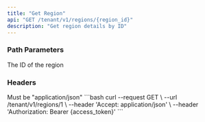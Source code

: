 ```yaml
---
title: "Get Region"
api: "GET /tenant/v1/regions/{region_id}"
description: "Get region details by ID"
---
```


### Path Parameters

<ParamField path="region_id" type="integer" required>
  The ID of the region
</ParamField>

### Headers

<ParamField header="Accept" type="string" required>
  Must be "application/json"
</ParamField>

<RequestExample>
```bash
curl --request GET \
  --url /tenant/v1/regions/1 \
  --header 'Accept: application/json' \
  --header 'Authorization: Bearer {access_token}'
```
</RequestExample> 
